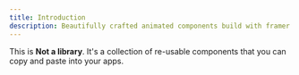 ```yaml
---
title: Introduction
description: Beautifully crafted animated components build with framer motion that you can copy and paste into your apps. Performant, Customizable. Open Source..
---
```


This is **Not a library**. It's a collection of re-usable components that you can copy and paste into your apps.

